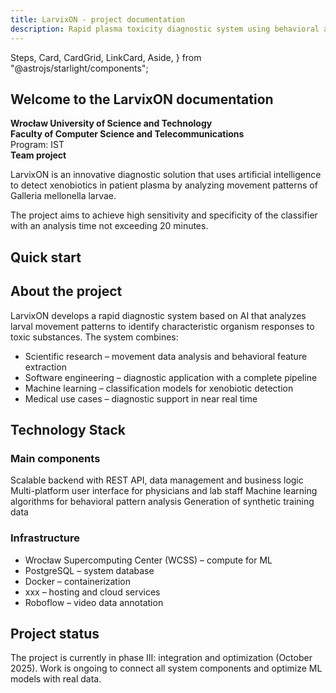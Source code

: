 ```yaml
---
title: LarvixON - project documentation
description: Rapid plasma toxicity diagnostic system using behavioral analysis of larvae and machine learning algorithms
---
```


  Steps,
  Card,
  CardGrid,
  LinkCard,
  Aside,
} from "@astrojs/starlight/components";

## Welcome to the LarvixON documentation

**Wrocław University of Science and Technology**  
**Faculty of Computer Science and Telecommunications**  
Program: IST  
**Team project**

LarvixON is an innovative diagnostic solution that uses artificial intelligence to detect xenobiotics in patient plasma by analyzing movement patterns of Galleria mellonella larvae.

<Aside type="tip">
  The project aims to achieve high sensitivity and specificity of the classifier
  with an analysis time not exceeding 20 minutes.
</Aside>

## Quick start

<CardGrid>
  <LinkCard
    title="Project overview"
    href="project/overview/"
    description="Read the project goals and scope"
  />
  <LinkCard
    title="Technologies"
    href="project/technologies/"
    description="Technology stack and tools"
  />
  <LinkCard
    title="Project roadmap"
    href="project/roadmap/"
    description="Project plan and milestones"
  />
  <LinkCard
    title="Project team"
    href="project/team/"
    description="Team members and supervisor"
  />
</CardGrid>

## About the project

LarvixON develops a rapid diagnostic system based on AI that analyzes larval movement patterns to identify characteristic organism responses to toxic substances. The system combines:

- Scientific research – movement data analysis and behavioral feature extraction
- Software engineering – diagnostic application with a complete pipeline
- Machine learning – classification models for xenobiotic detection
- Medical use cases – diagnostic support in near real time

## Technology Stack

### Main components

<CardGrid>
  <Card title="Backend (Django, Python)">
    Scalable backend with REST API, data management and business logic
  </Card>
  <Card title="Frontend (Flutter)">
    Multi-platform user interface for physicians and lab staff
  </Card>
  <Card title="ML model (Python)">
    Machine learning algorithms for behavioral pattern analysis
  </Card>
  <Card title="Simulation (Unity)">Generation of synthetic training data</Card>
</CardGrid>

### Infrastructure

- Wrocław Supercomputing Center (WCSS) – compute for ML
- PostgreSQL – system database
- Docker – containerization
- xxx – hosting and cloud services
- Roboflow – video data annotation

## Project status

The project is currently in phase III: integration and optimization (October 2025). Work is ongoing to connect all system components and optimize ML models with real data.

